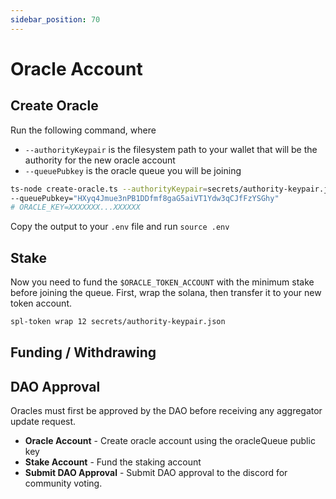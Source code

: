 ```yaml
---
sidebar_position: 70
---
```


# Oracle Account

## Create Oracle

Run the following command, where

- `--authorityKeypair` is the filesystem path to your wallet that will be the authority for the new oracle account
- `--queuePubkey` is the oracle queue you will be joining

```bash
ts-node create-oracle.ts --authorityKeypair=secrets/authority-keypair.json \
--queuePubkey="HXyq4Jmue3nPB1DDfmf8gaG5aiVT1Ydw3qCJfFzYSGhy"
# ORACLE_KEY=XXXXXXX...XXXXXX
```

Copy the output to your `.env` file and run `source .env`

## Stake

Now you need to fund the `$ORACLE_TOKEN_ACCOUNT` with the minimum stake before joining the queue. First, wrap the solana, then transfer it to your new token account.

```bash
spl-token wrap 12 secrets/authority-keypair.json
```

## Funding / Withdrawing

## DAO Approval

Oracles must first be approved by the DAO before receiving any aggregator update request.

- **Oracle Account** - Create oracle account using the oracleQueue public key
- **Stake Account** - Fund the staking account
- **Submit DAO Approval** - Submit DAO approval to the discord for community voting.


<!-- TO DO: Update this with activities like create oracle account, stake , etc-->

<MarkdownImage img="/img/adding_new_oracles.png" unstyled />
